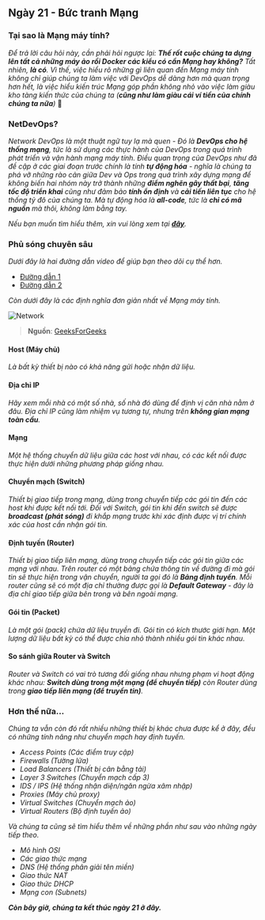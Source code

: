 ## Ngày 21 - Bức tranh Mạng

### Tại sao là Mạng máy tính?

_Để trả lời câu hỏi này, cần phải hỏi ngược lại: **Thế rốt cuộc chúng ta dựng lên tất cả những máy 
ảo rồi Docker các kiểu có cần Mạng hay không?** Tất nhiên, **là có**. Vì thế, việc hiểu rõ những gì 
liên quan đến Mạng máy tính không chỉ giúp chúng ta làm việc với DevOps dễ dàng hơn mà quan trọng hơn
hết, là việc hiểu kiến trúc Mạng góp phần không nhỏ vào việc làm giàu kho tàng kiến thức của chúng ta 
(**cũng như làm giàu cái ví tiền của chính chúng ta nữa**)_ 🤣

### NetDevOps?

_Network DevOps là một thuật ngữ tuy lạ mà quen - Đó là **DevOps cho hệ thống mạng**, tức là sử dụng các 
thực hành của DevOps trong quá trình phát triển và vận hành mạng máy tính. Điều quan trọng của DevOps
như đã đề cập ở các giai đoạn trước chính là tính **tự động hóa** - nghĩa là chúng ta phá vỡ những rào cản
giữa Dev và Ops trong quá trình xây dựng mạng để không biến hai nhóm này trở thành những **điểm nghẽn gây
thất bại**, **tăng tốc độ triển khai** cũng như đảm bảo **tính ổn định** và **cải tiến liên tục** cho hệ 
thống tỷ đô của chúng ta. Mà tự động hóa là **all-code**, tức là **chỉ có mã nguồn** mà thôi, không làm
bằng tay._

_Nếu bạn muốn tìm hiểu thêm, xin vui lòng xem tại 
**[đây](https://www.thousandeyes.com/learning/techtorials/network-devops)**._

### Phủ sóng chuyên sâu

_Dưới đây là hai đường dẫn video để giúp bạn theo dõi cụ thể hơn._ 

- [Đường dẫn 1](https://www.youtube.com/watch?v=bj-Yfakjllc&list=PLIFyRwBY_4bRLmKfP1KnZA6rZbRHtxmXi&index=1)
- [Đường dẫn 2](https://www.youtube.com/watch?v=H7-NR3Q3BeI&list=PLIFyRwBY_4bRLmKfP1KnZA6rZbRHtxmXi&index=2)

_Còn dưới đây là các định nghĩa đơn giản nhất về Mạng máy tính._

![Network](../../../../assets/network/network.jpg)

> **Nguồn**: [GeeksForGeeks](https://www.geeksforgeeks.org/basics-computer-networking/)

#### Host (Máy chủ)

_Là bất kỳ thiết bị nào có khả năng gửi hoặc nhận dữ liệu._

#### Địa chỉ IP

_Hãy xem mỗi nhà có một số nhà, số nhà đó dùng để định vị căn nhà nằm ở đâu. Địa chỉ IP cũng làm nhiệm vụ tương
tự, nhưng trên **không gian mạng toàn cầu**._

#### Mạng

_Một hệ thống chuyển dữ liệu giữa các host với nhau, có các kết nối được thực hiện dưới những phương pháp 
giống nhau._

#### Chuyển mạch (Switch)

_Thiết bị giao tiếp trong mạng, dùng trong chuyển tiếp các gói tin đến các host khi được kết nối tới. Đối với
Switch, gói tin khi đến switch sẽ được **broadcast (phát sóng)** đi khắp mạng trước khi xác định được vị trí chính
xác của host cần nhận gói tin._

#### Định tuyến (Router)

_Thiết bị giao tiếp liên mạng, dùng trong chuyển tiếp các gói tin giữa các mạng với nhau. Trên router có một bảng
chứa thông tin về đường đi mà gói tin sẽ thực hiện trong vận chuyển, người ta gọi đó là **Bảng định tuyến**. Mỗi
router cũng sẽ có một địa chỉ thường được gọi là **Default Gateway** - đây là địa chỉ giao tiếp giữa bên trong và 
bên ngoài mạng._ 

#### Gói tin (Packet)

_Là một gói (pack) chứa dữ liệu truyền đi. Gói tin có kích thước giới hạn. Một lượng dữ liệu bất kỳ có thể được chia 
nhỏ thành nhiều gói tin khác nhau._

#### So sánh giữa Router và Switch

_Router và Switch có vai trò tương đối giống nhau nhưng phạm vi hoạt động khác nhau: **Switch dùng trong một mạng (để
chuyển tiếp)** còn Router dùng trong **giao tiếp liên mạng (để truyền tin)**._

### Hơn thế nữa...

_Chúng ta vẫn còn đó rất nhiều những thiết bị khác chưa được kể ở đây, đều có những tính năng như chuyển mạch hay
định tuyến._

- _Access Points (Các điểm truy cập)_
- _Firewalls (Tường lửa)_
- _Load Balancers (Thiết bị cân bằng tải)_
- _Layer 3 Switches (Chuyển mạch cấp 3)_
- _IDS / IPS (Hệ thống nhận diện/ngăn ngừa xâm nhập)_
- _Proxies (Máy chủ proxy)_
- _Virtual Switches (Chuyển mạch ảo)_
- _Virtual Routers (Bộ định tuyến ảo)_

_Và chúng ta cũng sẽ tìm hiểu thêm về những phần như sau vào những ngày tiếp theo._

- _Mô hình OSI_
- _Các giao thức mạng_ 
- _DNS (Hệ thống phân giải tên miền)_
- _Giao thức NAT_
- _Giao thức DHCP_
- _Mạng con (Subnets)_

**_Còn bây giờ, chúng ta kết thúc ngày 21 ở đây._**
